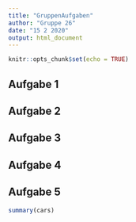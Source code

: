 ```yaml
---
title: "GruppenAufgaben"
author: "Gruppe 26"
date: "15 2 2020"
output: html_document
---
```


```r
knitr::opts_chunk$set(echo = TRUE)
```

## Aufgabe 1
## Aufgabe 2
## Aufgabe 3
## Aufgabe 4
## Aufgabe 5

```r
summary(cars)
```

